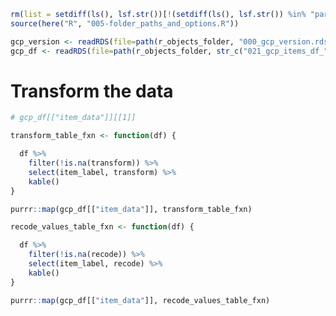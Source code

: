 ```r
rm(list = setdiff(ls(), lsf.str())[!(setdiff(ls(), lsf.str()) %in% "params")])
source(here("R", "005-folder_paths_and_options.R"))
```

```r
gcp_version <- readRDS(file=path(r_objects_folder, "000_gcp_version.rds"))
gcp_df <- readRDS(file=path(r_objects_folder, str_c("021_gcp_items_df_", gcp_version, ".rds")))
```

# Transform the data

```r
# gcp_df[["item_data"]][[1]]

transform_table_fxn <- function(df) {

  df %>%
    filter(!is.na(transform)) %>%
    select(item_label, transform) %>%
    kable()
}

purrr::map(gcp_df[["item_data"]], transform_table_fxn)

recode_values_table_fxn <- function(df) {

  df %>%
    filter(!is.na(recode)) %>%
    select(item_label, recode) %>%
    kable()
}

purrr::map(gcp_df[["item_data"]], recode_values_table_fxn)


```